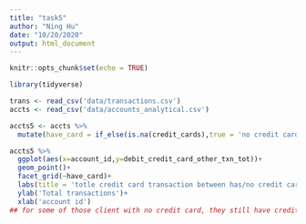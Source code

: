 ```yaml
---
title: "task5"
author: "Ning Hu"
date: "10/20/2020"
output: html_document
---
```


```r
knitr::opts_chunk$set(echo = TRUE)
```

```r
library(tidyverse)
```

```r
trans <- read_csv('data/transactions.csv')
accts <- read_csv('data/accounts_analytical.csv')
```

```r
accts5 <- accts %>%
  mutate(have_card = if_else(is.na(credit_cards),true = 'no credit card',false = 'has credit card'))
```


```r
accts5 %>%
  ggplot(aes(x=account_id,y=debit_credit_card_other_txn_tot))+
  geom_point()+
  facet_grid(~have_card)+
  labs(title = 'totle credit card transaction between has/no credit card by account' )+
  ylab('Total transactions')+
  xlab('account id')
## for some of those client with no credit card, they still have credit card transactions.
```

